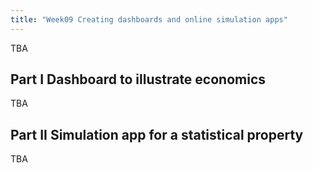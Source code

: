 ```yaml
---
title: "Week09 Creating dashboards and online simulation apps"
---
```


TBA


## Part I Dashboard to illustrate economics 

TBA


## Part II Simulation app for a statistical property

TBA


